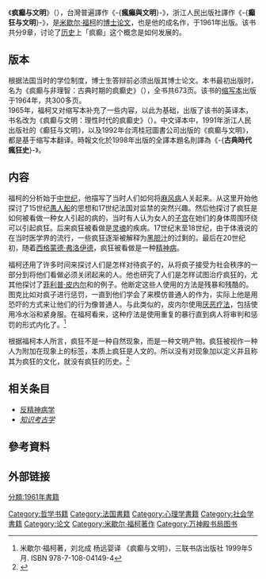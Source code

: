{{noteTA
|T=zh-tw:瘋癲與文明;zh-hans:疯癫与文明;zh-cn:疯癫与文明;
|1=zh-tw:米歇爾·傅柯;zh-hans:米歇尔·福柯;
}}
{{Infobox Book 
|name                 = 疯癫与文明
|english_name         = 
|image                =
|image_caption        = 
|author               = [[米歇尔·福柯|米歇尔·福柯]]
|title_orig           = '''''Folie et deruison: histoire de la folieal' age classique'''''
|translator           = 
|illustrator          = 
|cover_artist         = 
|country              =
|language             = 法语
|series               = 
|subject              = 哲學
|genre                = 
|publisher            = Editions Gallimard
|release_date         = 1972年
|chinese_release_date = 2005年6月
|media_type           = 
|pages                = 
|format               =
|isbn                 = 
|oclc                 = 
|dewey                 = 
|congress                 = 
|preceded_by          = 
|followed_by          = 
}}
《'''疯癫与文明'''》（''{{lang|fr|Folie et deraison}}''），台灣普遍譯作《-{'''瘋癲與文明'''}-》，浙江人民出版社譯作《-{'''癫狂与文明'''}-》，是[[米歇尔·福柯|米歇尔·福柯]]的[[博士|博士]][[论文|论文]]，也是他的成名作，于1961年出版。该书共分9章，讨论了[[历史|历史]]上「疯癫」这个概念是如何发展的。

==版本==
根据法国当时的学位制度，博士生答辩前必须出版其博士论文。本书最初出版时，名为《疯癫与非理智：古典时期的疯癫史》（''{{lang|fr|Folie et déraison: histoire de la folie à l'âge classique}}''），全书共673页。该书的[[缩写本|缩写本]]出版于1964年，共300多页。<br />
1965年，福柯又对缩写本补充了一些内容，以此为基础，出版了该书的英译本，书名改为《疯癫与文明：理性时代的疯癫史》（''{{lang|en|Madness and Civilization: A History of Insanity in the Age of Reason}}''）。中文译本中，1991年浙江人民出版社的《癫狂与文明》，以及1992年台湾桂冠圖書公司出版的《疯癫与文明》，都是基于缩写本翻译。時報文化於1998年出版的全譯本題名則譯為《-{'''古典時代瘋狂史'''}-》。

==内容==
福柯的分析始于[[中世纪|中世纪]]，他描写了当时人们如何将[[麻风病|麻风病]]人关起来。从这里开始他探讨了15世纪[[愚人船|愚人船]]的思想和17世纪法国对监禁的突然兴趣。然后他探讨了疯狂是如何被看做一种女人引起的病的，当时有人认为女人的[[子宫|子宫]]在她们的身体周围环绕可以引起疯狂。后来疯狂被看做是[[灵魂|灵魂]]的疾病。17世纪末至18世纪，由于体液说的在当时医学界的流行，一些疯狂逐渐被解释为[[黑胆汁|黑胆汁]]的过剩的。最后在20世纪初，随着[[西格蒙德·弗洛伊德|西格蒙德·弗洛伊德]]，疯狂被看做是一种[[精神病|精神病]]。 

福柯还用了许多时间来探讨人们是怎样对待疯子的，从将疯子接受为社会秩序的一部分到将他们看做必须关闭起来的人。他也研究了人们是怎样试图治疗疯狂的，尤其他探讨了[[菲利普·皮内尔|菲利普·皮内尔]]和{{Le|塞缪尔·图克|Samuel Tuke (reformer)}}的例子。他断定这些人使用的方法是残暴和残酷的。图克比如对疯子进行惩罚，一直到他们学会了来模仿普通人的作为，实际上他是用恐吓的方式来让他们的行为像普通人。与此类似的，皮内尔使用[[厌恶疗法|厌恶疗法]]，包括使用冷水浴和紧身服。在福柯看来，这种疗法是使用重复的暴行直到病人将审判和惩罚的形式内化了。<ref>米歇尔·福柯著，刘北成 杨远婴译 《疯癫与文明》，三联书店出版社 1999年5月. ISBN 978-7-108-04149-4</ref>

根据福柯本人所言，疯狂不是一种自然现象，而是一种文明产物。疯狂被视作一种人为附加在现象上的标签，本质上疯狂是人文的。所以没有对现象加以定义并且称其为疯狂的文化，就没有疯狂的历史。<ref>{{Cite web |url=https://book.douban.com/subject/1036541/ |title=《疯癫与文明》（豆瓣） |accessdate=2019-06-25 |archive-date=2019-07-02 |archive-url=https://web.archive.org/web/20190702104330/https://book.douban.com/subject/1036541/ |dead-url=no }}</ref>

==相关条目==
{{Portal|医学}}
* [[反精神病学|反精神病学]]
*''[[知识考古学|知识考古学]]''

==參考資料==
{{Reflist}}

==外部链接==
{{Authority control}}
[[Category:哲学书籍|Category:哲学书籍]]
[[分類:1961年書籍|分類:1961年書籍]]
[[Category:法国書籍|Category:法国書籍]]
[[Category:心理学書籍|Category:心理学書籍]]
[[Category:社会学書籍|Category:社会学書籍]]
[[Category:论文|Category:论文]]
[[Category:米歇尔·福柯著作|Category:米歇尔·福柯著作]]
[[Category:万神殿书局图书|Category:万神殿书局图书]]